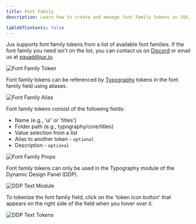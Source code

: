 ```yaml
---
title: Font Family
description: Learn how to create and manage font family tokens in JUX.

tableOfContents: false
---
```


Jux supports font family tokens from a list of available font families. If the font family you need isn't on the list, you can contact us on [Discord](https://discord.gg/xa4PR7T9) or email us at [squad@jux.io](mailto:squad@jux.io).

<CaptionImage caption="Font Family Token">
  <Image src={fontFamilyToken} alt="Font Family Token" />
</CaptionImage>

Font family tokens can be referenced by [Typography](/editor/tokens/typography) tokens in the font family field using aliases.

<CaptionImage caption="Font Family Alias">
  <Image src={fontFamilyAlias} alt="Font Family Alias" width={400} />
</CaptionImage>

Font family tokens consist of the following fields:

- Name (e.g., 'ui' or 'titles')
- Folder path (e.g., typography/core/titles)
- Value selection from a list
- Alias to another token - `optional`
- Description - `optional`

<CaptionImage caption="Font Family Props">
  <Image src={fontFamilyProps} alt="Font Family Props" width={563} />
</CaptionImage>

Font family tokens can only be used in the Typography module of the Dynamic Design Panel (DDP).

<CaptionImage caption="DDP Text Module">
  <Image src={ddpTextModule} alt="DDP Text Module" width={563} />
</CaptionImage>

To tokenize the font family field, click on the 'token icon button' that appears on the right side of the field when you hover over it.

<CaptionImage caption="DDP Text Tokens">
  <Image src={ddpTextTokens} alt="DDP Text Tokens" width={563} />
</CaptionImage>